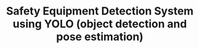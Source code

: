 ---
title: "Safety Equipment Detection System using YOLO (object detection and pose estimation)"
publishedAt: "28-04-2025"
images:
  - "/images/projects/project-01/PPE-Detection-Easyflow.png"
---